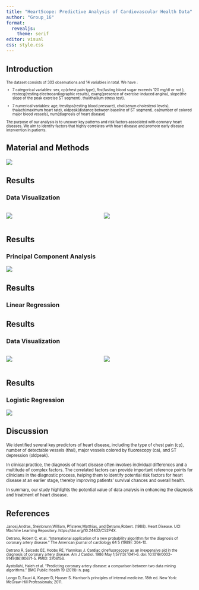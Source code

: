 ```yaml
---
title: "HeartScope: Predictive Analysis of Cardiovascular Health Data"
author: "Group_16"
format:
  revealjs: 
    theme: serif
editor: visual
css: style.css
---
```


## Introduction

::: {style="font-size: 0.7em"}
The dataset consists of 303 observations and 14 variables in total. We have :

-   7 categorical variables: sex, cp(chest pain type), fbs(fasting blood sugar exceeds 120 mg/dl or not ), restecg(resting electrocardiographic results), exang(presence of exercise-induced angina), slope(the slope of the peak exercise ST segment), thal(thallium stress test).

-   7 numerical variables: age, trestbps(resting blood pressure), chol(serum cholesterol levels), thalach(maximum heart rate), oldpeak(distance between baseline of ST segment), ca(number of colored major blood vessels), num(diagnosis of heart disease)

The purpose of our analysis is to uncover key patterns and risk factors associated with coronary heart diseases. We aim to identify factors that highly correlates with heart disease and promote early disease intervention in patients.
:::

## Material and Methods

![](../results/workflow.png){fig-align="center"}

## Results

### Data Visualization

::: columns
::: {.column width="50%"}
![](../results/plot_2.png){fig-align="left"}
:::

::: {.column width="50%"}
![](../results/plot_3.png){fig-align="right"}
:::
:::

## Results

### Principal Component Analysis

![](../results/plot_6.png){fig-align="center"}

## Results

### Linear Regression

## Results

### Data Visualization

::: columns
::: {.column width="50%"}
![](../results/plot_4.png){fig-align="left"}
:::

::: {.column width="50%"}
![](../results/plot_5.png){fig-align="right"}
:::
:::

## Results

### Logistic Regression

![](../results/logistic.png){fig-align="center"}

## Discussion

::: {style="font-size: 0.8em"}
We identified several key predictors of heart disease, including the type of chest pain (cp), number of detectable vessels (thal), major vessels colored by fluoroscopy (ca), and ST depression (oldpeak).

In clinical practice, the diagnosis of heart disease often involves individual differences and a multitude of complex factors. The correlated factors can provide important reference points for clinicians in the diagnostic process, helping them to identify potential risk factors for heart disease at an earlier stage, thereby improving patients' survival chances and overall health.

In summary, our study highlights the potential value of data analysis in enhancing the diagnosis and treatment of heart disease.
:::

## References

::: {style="font-size: 0.7em"}
Janosi,Andras, Steinbrunn,William, Pfisterer,Matthias, and Detrano,Robert. (1988). Heart Disease. UCI Machine Learning Repository. https://doi.org/10.24432/C52P4X.

Detrano, Robert C. et al. "International application of a new probability algorithm for the diagnosis of coronary artery disease." The American journal of cardiology 64 5 (1989): 304-10.

Detrano R, Salcedo EE, Hobbs RE, Yiannikas J. Cardiac cinefluoroscopy as an inexpensive aid in the diagnosis of coronary artery disease. Am J Cardiol. 1986 May 1;57(13):1041-6. doi: 10.1016/0002-9149(86)90671-5. PMID: 3706156.

Ayatollahi, Haleh et al. "Predicting coronary artery disease: a comparison between two data mining algorithms." BMC Public Health 19 (2019): n. pag.

Longo D, Fauci A, Kasper D, Hauser S. Harrison's principles of internal medicine. 18th ed. New York: McGraw-Hill Professionals; 2011.
:::
